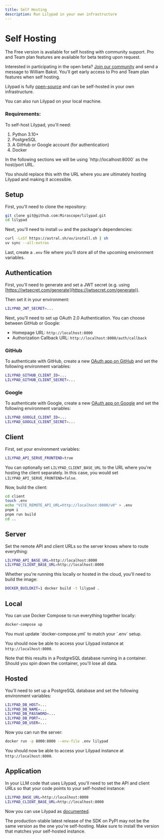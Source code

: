 ```yaml
---
title: Self Hosting
description: Run Lilypad in your own infrastructure
---
```


# Self Hosting

<Warning title="Lilypad self hosting is currently in an open beta.">
  The Free version is available for self hosting with community support. Pro and Team plan features are available for beta testing upon request.

  Interested in participating in the open beta? [Join our community](https://join.slack.com/t/mirascope-community/shared_invite/zt-2ilqhvmki-FB6LWluInUCkkjYD3oSjNA) and send a message to William Bakst. You'll get early access to Pro and Team plan features when self hosting.
</Warning>

Lilypad is fully [open-source](/docs/lilypad/getting-started/open-source) and can be self-hosted in your own infrastructure.

You can also run Lilypad on your local machine.

### Requirements:

To self-host Lilypad, you'll need:

1. Python 3.10+
2. PostgreSQL
3. A GitHub or Google account (for authentication)
4. Docker

<Info>
  In the following sections we will be using `http://localhost:8000` as the host/port URL.
  
  You should replace this with the URL where you are ultimately hosting Lilypad and making it accessible.
</Info>

## Setup

First, you'll need to clone the repository:

```bash
git clone git@github.com:Mirascope/lilypad.git
cd lilypad
```

Next, you'll need to install `uv` and the package's dependencies:

```bash
curl -LsSf https://astral.sh/uv/install.sh | sh
uv sync --all-extras
```

Last, create a `.env` file where you'll store all of the upcoming environment variables.

## Authentication

First, you'll need to generate and set a JWT secret (e.g. using [https://jwtsecret.com/generate](https://jwtsecret.com/generate)).

Then set it in your environment:

```bash
LILYPAD_JWT_SECRET=...
```

Next, you'll need to set up OAuth 2.0 Authentication. You can choose between GitHub or Google:

- Homepage URL: `http://localhost:8000`
- Authorization Callback URL: `http://localhost:8000/auth/callback`

### GitHub

To authenticate with GitHub, create a new [OAuth app on GitHub](https://docs.github.com/en/apps/oauth-apps/building-oauth-apps/creating-an-oauth-app) and set the following environment variables:

```bash
LILYPAD_GITHUB_CLIENT_ID=...
LILYPAD_GITHUB_CLIENT_SECRET=...
```

### Google

To authenticate with Google, create a new [OAuth app on Google](https://developers.google.com/identity/protocols/oauth2) and set the following environment variables:

```bash
LILYPAD_GOOGLE_CLIENT_ID=...
LILYPAD_GOOGLE_CLIENT_SECRET=...
```

## Client

First, set your environment variables:

```bash
LILYPAD_API_SERVE_FRONTEND=true
```

You can optionally set `LILYPAD_CLIENT_BASE_URL` to the URL where you're hosting the client separately. In this case, you would set `LILYPAD_API_SERVE_FRONTEND=false`.

Now, build the client:

```bash
cd client
touch .env
echo "VITE_REMOTE_API_URL=http://localhost:8000/v0" > .env
pnpm i
pnpm run build
cd ..
```

## Server

Set the remote API and client URLs so the server knows where to route everything:

```bash
LILYPAD_API_BASE_URL=http://localhost:8000
LILYPAD_CLIENT_BASE_URL=http://localhost:8000
```

Whether you're running this locally or hosted in the cloud, you'll need to build the image:

```bash
DOCKER_BUILDKIT=1 docker build -t lilypad .
```

## Local

You can use Docker Compose to run everything together locally:

```bash
docker-compose up
```

<Warning>
  You must update `docker-compose.yml` to match your `.env` setup.
</Warning>

You should now be able to access your Lilypad instance at `http://localhost:8000`.

Note that this results in a PostgreSQL database running in a container. Should you spin down the container, you'll lose all data.

## Hosted

You'll need to set up a PostgreSQL database and set the following environment variables:

```bash
LILYPAD_DB_HOST=...
LILYPAD_DB_NAME=...
LILYPAD_DB_PASSWORD=...
LILYPAD_DB_PORT=...
LILYPAD_DB_USER=...
```

Now you can run the server:

```bash
docker run -p 8000:8000 --env-file .env lilypad
```

You should now be able to access your Lilypad instance at `http://localhost:8000`.

## Application

In your LLM code that uses Lilypad, you'll need to set the API and client URLs so that your code points to your self-hosted instance:

```bash
LILYPAD_BASE_URL=http://localhost:8000
LILYPAD_CLIENT_BASE_URL=http://localhost:8000
```

Now you can use Lilypad as [documented](/docs/lilypad/getting-started/quickstart).

<Warning title="Make sure to install the correct package version.">
  The production-stable latest release of the SDK on PyPI may not be the same version as the one you're self-hosting. Make sure to install the version that matches your self-hosted instance.
</Warning>